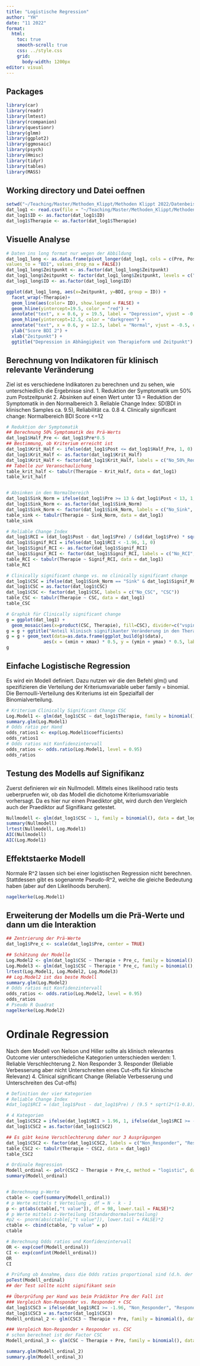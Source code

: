 ```yaml
---
title: "Logistische Regression"
author: "YH"
date: "11 2022"
format:
  html:
    toc: true
    smooth-scroll: true
    css: ../style.css
    grid: 
      body-width: 1200px
editor: visual
---
```


## Packages

```r
library(car)
library(readr)
library(lmtest)
library(rcompanion)
library(questionr)
library(glmm)
library(ggplot2)
library(ggmosaic)
library(psych)
library(Hmisc)
library(tidyr)
library(tables)
library(MASS)
```

## Working directory und Datei oeffnen

```r
setwd("~/Teaching/Master/Methoden_Klippt/Methoden Klippt 2022/Datenbeispiele/Woche6_log_reg")
dat_log1 <- read.csv(file = "~/Teaching/Master/Methoden_Klippt/Methoden Klippt 2022/Datenbeispiele/Woche6_log_reg/BDI_2_LR.csv", header = TRUE, sep = ",", dec = ".")
dat_log1$ID <- as.factor(dat_log1$ID)
dat_log1$Therapie <- as.factor(dat_log1$Therapie)
```

## Visuelle Analyse

```r
# Daten ins long format nur wegen der Abbildung
dat_log1_long <- as.data.frame(pivot_longer(dat_log1, cols = c(Pre, Post), names_to = "Zeitpunkt",
values_to = "BDI", values_drop_na = FALSE))
dat_log1_long$Zeitpunkt <- as.factor(dat_log1_long$Zeitpunkt)
dat_log1_long$Zeitpunkt <- factor(dat_log1_long$Zeitpunkt, levels = c("Pre", "Post")) 
dat_log1_long$ID <- as.factor(dat_log1_long$ID)

ggplot(dat_log1_long, aes(x=Zeitpunkt, y=BDI, group = ID)) + 
  facet_wrap(~Therapie)+
  geom_line(aes(color= ID), show.legend = FALSE) +
  geom_hline(yintercept=19.5, color = "red") +
  annotate("text", x = 0.6, y = 19.5, label = "Depression", vjust = -0.5, color = "red", size =2) +
  geom_hline(yintercept=12.5, color = "darkgreen") +
  annotate("text", x = 0.6, y = 12.5, label = "Normal", vjust = -0.5, color = "darkgreen", size =2) +
  ylab("Score BDI 2") + 
  xlab("Zeitpunkt") +
  ggtitle("Depression in Abhängigkeit von Therapieform und Zeitpunkt")
```

## Berechnung von Indikatoren für klinisch relevante Veränderung

Ziel ist es verschiedene Indikatoren zu berechnen und zu sehen, wie unterschiedlich die Ergebnisse sind. 1. Reduktion der Symptomatik um 50% zum Postzeitpunkt 2. Absinken auf einen Wert unter 13 = Reduktion der Symptomatik in den Normalbereich 3. Reliable Change Index: SD(BDI in klinischen Samples ca. 9.5), Reliabilität ca. 0.8 4. Clinically significant change: Normalbereich BDI Score \<=12

```r
# Reduktion der Symptomatik
## Berechnung 50% Symptomatik des Prä-Werts
dat_log1$Half_Pre <- dat_log1$Pre*0.5
## Bestimmung, ob Kriterium erreicht ist
dat_log1$Krit_Half <- ifelse(dat_log1$Post <= dat_log1$Half_Pre, 1, 0)
dat_log1$Krit_Half <- as.factor(dat_log1$Krit_Half)
dat_log1$Krit_Half <- factor(dat_log1$Krit_Half, labels = c("No_50%_Red", "50%_Reduction"))
## Tabelle zur Veranschaulichung
table_krit_half <- tabulr(Therapie ~ Krit_Half, data = dat_log1)
table_krit_half


# Absinken in den Normalbereich
dat_log1$Sink_Norm = ifelse(dat_log1$Pre >= 13 & dat_log1$Post < 13, 1, 0)
dat_log1$Sink_Norm <- as.factor(dat_log1$Sink_Norm)
dat_log1$Sink_Norm <- factor(dat_log1$Sink_Norm, labels = c("No_Sink", "Sink"))
table_sink <- tabulr(Therapie ~ Sink_Norm, data = dat_log1)
table_sink

# Reliable Change Index
dat_log1$RCI = (dat_log1$Post - dat_log1$Pre) / (sd(dat_log1$Pre) * sqrt(2*(1-0.8)))
dat_log1$Signif_RCI = ifelse(dat_log1$RCI < -1.96, 1, 0)
dat_log1$Signif_RCI <- as.factor(dat_log1$Signif_RCI)
dat_log1$Signif_RCI <- factor(dat_log1$Signif_RCI, labels = c("No_RCI", "RCI"))
table_RCI <- tabulr(Therapie ~ Signif_RCI, data = dat_log1)
table_RCI

# Clinically significant change vs. no clinically significant change
dat_log1$CSC = ifelse(dat_log1$Sink_Norm == "Sink" & dat_log1$Signif_RCI == "RCI", 1, 0)
dat_log1$CSC = as.factor(dat_log1$CSC)
dat_log1$CSC <- factor(dat_log1$CSC, labels = c("No_CSC", "CSC"))
table_CSC <- tabulr(Therapie ~ CSC, data = dat_log1)
table_CSC

# Graphik für Clinically significant change
g = ggplot(dat_log1) +
  geom_mosaic(aes(x=product(CSC, Therapie), fill=CSC), divider=c("vspine", "hspine"))
g = g + ggtitle("Anteil klinisch signifikanter Veränderung in den Therapiebedingungen")
g = g + geom_text(data=as.data.frame(ggplot_build(g)$data),
              aes(x = (xmin + xmax) * 0.5, y = (ymin + ymax) * 0.5, label = .n / sum(.n)))
g 
```

## Einfache Logistische Regression

Es wird ein Modell definiert. Dazu nutzen wir die den Befehl glm() und spezifizieren die Verteilung der Kriteriumsvariable ueber family = binomial. Die Bernoulli-Verteilung des Kriteriums ist ein Spezialfall der Binomialverteilung.

```r
# Kriterium Clinically Significant Change CSC
Log.Model1 <- glm(dat_log1$CSC ~ dat_log1$Therapie, family = binomial(), data = dat_log1)
summary.glm(Log.Model1)
# Odds ratio per Hand
odds_ratios1 <- exp(Log.Model1$coefficients)
odds_ratios1
# Odds ratios mit Konfidenzintervall
odds_ratios <- odds.ratio(Log.Model1, level = 0.95)
odds_ratios

```

## Testung des Modells auf Signifikanz

Zuerst definieren wir ein Nullmodell. Mittels eines likelihood ratio tests ueberpruefen wir, ob das Modell die dichotome Kriteriumsvariable vorhersagt. Da es hier nur einen Praediktor gibt, wird durch den Vergleich auch der Praediktor auf Signifikanz getestet.

```r
Nullmodell <- glm(dat_log1$CSC ~ 1, family = binomial(), data = dat_log1)
summary(Nullmodell)
lrtest(Nullmodell, Log.Model1)
AIC(Nullmodell)
AIC(Log.Model1)
```

## Effektstaerke Modell

Normale R\^2 lassen sich bei einer logistischen Regression nicht berechnen. Stattdessen gibt es sogenannte Pseudo-R\^2, welche die gleiche Bedeutung haben (aber auf den Likelihoods beruhen).

```r
nagelkerke(Log.Model1)
```

## Erweiterung der Modells um die Prä-Werte und dann um die Interaktion

```r
## Zentrierung der Prä-Werte
dat_log1$Pre_c <- scale(dat_log1$Pre, center = TRUE)

## Schätzung der Modelle
Log.Model2 <- glm(dat_log1$CSC ~ Therapie + Pre_c, family = binomial(), data = dat_log1)
Log.Model3 <- glm(dat_log1$CSC ~ Therapie * Pre_c, family = binomial(), data = dat_log1)
lrtest(Log.Model1, Log.Model2, Log.Model3)
## Log.Model2 ist das beste Modell
summary.glm(Log.Model2)
# Odds ratios mit Konfidenzintervall
odds_ratios <- odds.ratio(Log.Model2, level = 0.95)
odds_ratios
# Pseudo R Quadrat
nagelkerke(Log.Model2)

```

# Ordinale Regression

Nach dem Modell von Nelson und Hiller sollte als klinisch relevantes Outcome vier unterschiedeliche Kategorien unterschieden werden: 1. Reliable Verschlechterung 2. Non Responder 3. Responder (Reliable Verbesserung aber nicht Unterschreiten eines Cut-offs für klinische Relevanz) 4. Clinical significant Change (Reliable Verbesserung und Unterschreiten des Cut-offs)

```r
# Definition der vier Kategorien
# Reliable Change Index
#dat_log1$RCI = (dat_log1$Post - dat_log1$Pre) / (9.5 * sqrt(2*(1-0.8)))

# 4 Kategorien
dat_log1$CSC2 = ifelse(dat_log1$RCI > 1.96, 1, ifelse(dat_log1$RCI >= -1.96 & dat_log1$RCI <= 1.96, 2, ifelse(dat_log1$RCI < -1.96 & dat_log1$Post >=13, 3, 4)))
dat_log1$CSC2 = as.factor(dat_log1$CSC2)

## Es gibt keine Verschlechterung daher nur 3 Ausprägungen
dat_log1$CSC2 <- factor(dat_log1$CSC2, labels = c("Non_Responder", "Responder", "CSC"))
table_CSC2 <- tabulr(Therapie ~ CSC2, data = dat_log1)
table_CSC2

# Ordinale Regression
Modell_ordinal <- polr(CSC2 ~ Therapie + Pre_c, method = "logistic", data = dat_log1, Hess = TRUE)
summary(Modell_ordinal)


# Berechnung p-Werte
ctable <- coef(summary(Modell_ordinal))
# p Werte mittels t Verteilung , df = N - k - 1
p <- pt(abs(ctable[,"t value"]), df = 98, lower.tail = FALSE)*2
# p Werte mittels z-Verteilung (Standardnormalverteilung)
#p2 <- pnorm(abs(ctable[,"t value"]), lower.tail = FALSE)*2
ctable <- cbind(ctable, "p value" = p)
ctable

# Berechnung Odds ratios und Konfidenzintervall
OR <- exp(coef(Modell_ordinal))
CI <- exp(confint(Modell_ordinal))
OR
CI

# Prüfung ob Annahme, dass die Odds ratios proportional sind (d.h. der Anstieg für alle Stufen gleich ist) angemessen ist
poTest(Modell_ordinal)
## der Test sollte nicht signifikant sein

## Überprüfung per Hand was beim Prädiktor Pre der Fall ist
### Vergleich Non-Responder vs. Responder + CSC
dat_log1$CSC3 = ifelse(dat_log1$RCI >= -1.96, "Non_Responder", "Responder + CSC")
dat_log1$CSC3 = as.factor(dat_log1$CSC3)
Modell_ordinal_2 <- glm(CSC3 ~ Therapie + Pre, family = binomial(), data = dat_log1)

### Vergleich Non-Responder + Responder vs. CSC
# schon berechnet ist der Factor CSC
Modell_ordinal_3 <- glm(CSC ~ Therapie + Pre, family = binomial(), data = dat_log1)

summary.glm(Modell_ordinal_2)
summary.glm(Modell_ordinal_3)
```
